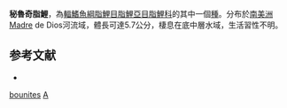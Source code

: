 {{Speciesbox 
| taxon = Attonitus bounites
| status = NE
| status_system = IUCN3.1
| authority =  [[Vari|Vari]] & [[Ortega|Ortega]], 2000
| synonyms = 
}}
'''秘魯奇脂鯉'''，為[[輻鰭魚綱|輻鰭魚綱]][[脂鯉目|脂鯉目]][[脂鯉亞目|脂鯉亞目]][[脂鯉科|脂鯉科]]的其中一個[[種|種]]。分布於[[南美洲|南美洲]]Madre de Dios河流域，體長可達5.7公分，棲息在底中層水域，生活習性不明。

== 参考文献 ==
{{refbegin}}
*{{FishBase_species|genus=Attonitus|species=bounites|year=2014|month=1}}
{{refend}}

{{Taxonbar|from=Q4818589}}

[[Category:奇脂鯉屬|bounites]]
[[Category:2000年描述的鱼类|A]]

{{魚類小作品}}